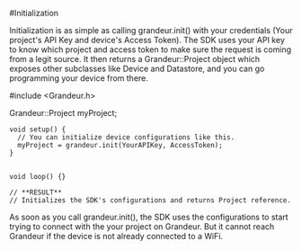 

#Initialization

Initialization is as simple as calling grandeur.init() with your credentials (Your project's API Key and device's Access Token). The SDK uses your API key to know which project and access token to make sure the request is coming from a legit source. It then returns a Grandeur::Project object which exposes other subclasses like Device and Datastore, and you can go programming your device from there.

#include <Grandeur.h>

Grandeur::Project myProject;

```
void setup() {
  // You can initialize device configurations like this.
  myProject = grandeur.init(YourAPIKey, AccessToken);
}


void loop() {}

// **RESULT**
// Initializes the SDK's configurations and returns Project reference.
```

As soon as you call grandeur.init(), the SDK uses the configurations to start trying to connect with the your project on Grandeur. But it cannot reach Grandeur if the device is not already connected to a WiFi.

